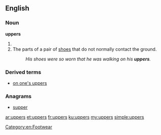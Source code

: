 ==English==

===Noun===
'''uppers'''
# {{plural of|upper}}
# The parts of a pair of [[shoes]] that do not normally contact the ground.
#: ''His shoes were so worn that he was walking on his '''uppers'''.''

===Derived terms===
*[[on one's uppers]]

===Anagrams===
* [[supper#English|supper]]

[[Category:en:Footwear]]

[[ar:uppers]]
[[et:uppers]]
[[fr:uppers]]
[[ku:uppers]]
[[my:uppers]]
[[simple:uppers]]